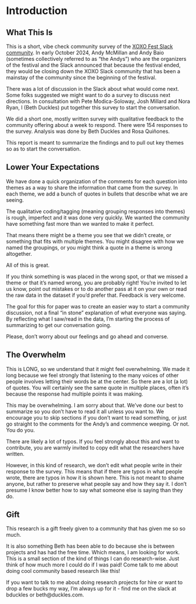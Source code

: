 
# Introduction

## What This Is 

This is a short, vibe check community survey of the [XOXO Fest Slack community](https://xoxofest.com/). In early October 2024, Andy McMillan and Andy Baio (sometimes collectively referred to as “the Andys”) who are the organizers of the festival and the Slack announced that because the festival ended, they would be closing down the XOXO Slack community that has been a mainstay of the community since the beginning of the festival. 

There was a lot of discussion in the Slack about what would come next. Some folks suggested we might want to do a survey to discuss next directions. In consultation with Pete Modica-Soloway, Josh Millard and Nora Ryan, I (Beth Duckles) put together this survey to start the conversation. 

We did a short one, mostly written survey with qualitative feedback to the community offering about a week to respond. There were 154 responses to the survey. Analysis was done by Beth Duckles and Rosa Quiñones.  

This report is meant to summarize the findings and to pull out key themes so as to start the conversation. 

## Lower Your Expectations

We have done a quick organization of the comments for each question into themes as a way to share the information that came from the survey. In each theme, we add a bunch of quotes in bullets that describe what we are seeing.

The qualitative coding/tagging (meaning grouping responses into themes) is rough, imperfect and it was done very quickly. We wanted the community have something fast more than we wanted to make it perfect. 

That means there might be a theme you see that we didn’t create, or something that fits with multiple themes. You might disagree with how we named the groupings, or you might think a quote in a theme is wrong altogether. 

All of this is great.  

If you think something is was placed in the wrong spot, or that we missed a theme or that it’s named wrong, you are probably right! You're invited to let us know, point out mistakes or to do another pass at it on your own or read the raw data in the dataset if you'd prefer that. Feedback is very welcome. 

The goal for this for paper was to create an easier way to start a community discussion, not a final "in stone" explanation of what everyone was saying. By reflecting what I saw/read in the data, I’m starting the process of summarizing to get our conversation going. 

Please, don’t worry about our feelings and go ahead and converse.


## The Overwhelm

This is LONG, so we understand that it might feel overwhelming. We made it long because we feel strongly that listening to the many voices of other people involves letting their words be at the center. So there are a lot (a lot) of quotes. You will certainly see the same quote in multiple places, often it's because the response had multiple points it was making.  

This may be overwhelming. I am sorry about that. We’ve done our best to summarize so you don’t have to read it all unless you want to. We encourage you to skip sections if you don't want to read something, or just go straight to the comments for the Andy's and commence weeping. Or not. You do you.

There are likely a lot of typos. If you feel strongly about this and want to contribute, you are warmly invited to copy edit what the researchers have written. 

However, in this kind of research, we don’t edit what people write in their response to the survey. This means that if there are typos in what people wrote, there are typos in how it is shown here. This is not meant to shame anyone, but rather to preserve what people say and how they say it. I don’t presume I know better how to say what someone else is saying than they do.

## Gift 

This research is a gift freely given to a community that has given me so so much. 

It is also something Beth has been able to do because she is between projects and has had the free time. Which means, I am looking for work. This is a small section of the kind of things I can do research-wise. Just think of how much more I could do if I was paid!  Come talk to me about doing cool community based research like this! 

If you want to talk to me about doing research projects for hire or want to drop a few bucks my way, I’m always up for it - find me on the slack at bduckles or beth@duckles.com. 


